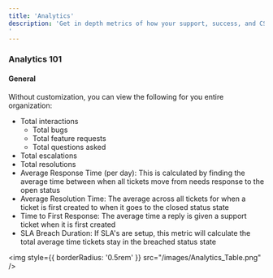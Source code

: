 ```yaml
---
title: 'Analytics'
description: 'Get in depth metrics of how your support, success, and CS organization are performing and how your customers feel about their interactions. Assembly has tons of default and custom analytics dashboards that you have access to
'
---
```

### Analytics 101

#### General

Without customization, you can view the following for you entire organization:

- Total interactions
    - Total bugs
    - Total feature requests
    - Total questions asked
- Total escalations 
- Total resolutions
- Average Response Time (per day): This is calculated by finding the average time between when all tickets move from needs response
to the open status 
- Average Resolution Time: The average across all tickets for when a ticket is first created to when it goes to the closed status state
- Time to First Response: The average time a reply is given a support ticket when it is first created
- SLA Breach Duration: If SLA's are setup, this metric will calculate the total average time tickets stay in the breached status state


<img
  style={{ borderRadius: '0.5rem' }}
  src="/images/Analytics_Table.png"
/>

